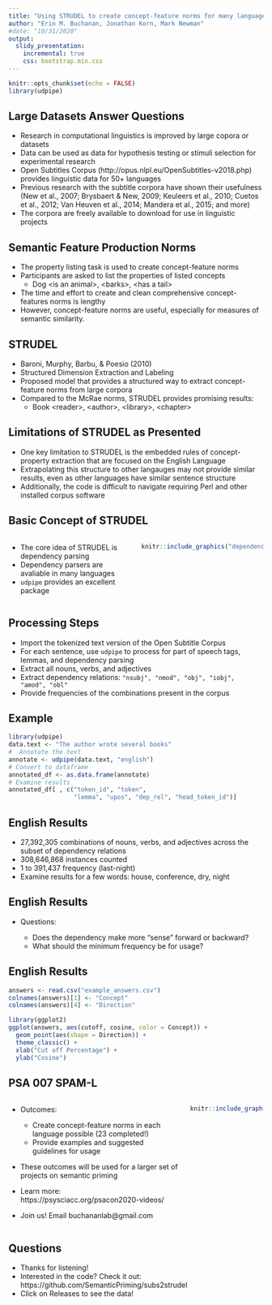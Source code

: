 ```yaml
---
title: "Using STRUDEL to create concept-feature norms for many languages"
author: "Erin M. Buchanan, Jonathan Korn, Mark Newman"
#date: "10/31/2020"
output: 
  slidy_presentation:
    incremental: true
    css: bootstrap.min.css
---
```


```r
knitr::opts_chunk$set(echo = FALSE)
library(udpipe)
```

## Large Datasets Answer Questions

- Research in computational linguistics is improved by large copora or datasets
- Data can be used as data for hypothesis testing or stimuli selection for experimental research
- Open Subtitles Corpus (http://opus.nlpl.eu/OpenSubtitles-v2018.php) provides linguistic data for 50+ languages 
- Previous research with the subtitle corpora have shown their usefulness  (New et al., 2007; Brysbaert & New, 2009; Keuleers et al., 2010; Cuetos et al., 2012; Van Heuven et al., 2014; Mandera et al., 2015; and more)
- The corpora are freely available to download for use in linguistic projects

## Semantic Feature Production Norms

- The property listing task is used to create concept-feature norms 
- Participants are asked to list the properties of listed concepts
  - Dog \<is an animal\>, \<barks\>, \<has a tail\>
- The time and effort to create and clean comprehensive concept-features norms is lengthy
- However, concept-feature norms are useful, especially for measures of semantic similarity. 

## STRUDEL

- Baroni, Murphy, Barbu, & Poesio (2010)
- Structured Dimension Extraction and Labeling
- Proposed model that provides a structured way to extract concept-feature norms from large corpora
- Compared to the McRae norms, STRUDEL provides promising results:
  - Book \<reader\>, \<author\>, \<library\>, \<chapter\>
  
## Limitations of STRUDEL as Presented

- One key limitation to STRUDEL is the embedded rules of concept-property extraction that are focused on the English Language
- Extrapolating this structure to other langauges may not provide similar results, even as other languages have similar sentence structure 
- Additionally, the code is difficult to navigate requiring Perl and other installed corpus software

## Basic Concept of STRUDEL

:::: {.columns}
::: {.column width="50%"}
- The core idea of STRUDEL is dependency parsing
- Dependency parsers are avaliable in many languages
- `udpipe` provides an excellent package
:::
::: {.column width="50%"}
```r
knitr::include_graphics("dependency_example.png")
```
:::
::::

## Processing Steps

- Import the tokenized text version of the Open Subtitle Corpus
- For each sentence, use `udpipe` to process for part of speech tags, lemmas, and dependency parsing 
- Extract all nouns, verbs, and adjectives
- Extract dependency relations:  `"nsubj", "nmod", "obj", "iobj", "amod", "obl"`
- Provide frequencies of the combinations present in the corpus

## Example

```r
library(udpipe)
data.text <- "The author wrote several books"
#  Annotate the text
annotate <- udpipe(data.text, "english") 
# Convert to dataframe
annotated_df <- as.data.frame(annotate) 
# Examine results
annotated_df[ , c("token_id", "token", 
                  "lemma", "upos", "dep_rel", "head_token_id")]
```

## English Results

- 27,392,305 combinations of nouns, verbs, and adjectives across the subset of dependency relations
- 308,646,868 instances counted 
- 1 to 391,437 frequency (last-night)
- Examine results for a few words: house, conference, dry, night

## English Results

- Questions:

  - Does the dependency make more "sense" forward or backward?
  - What should the minimum frequency be for usage? 

## English Results

```r
answers <- read.csv("example_answers.csv")
colnames(answers)[1] <- "Concept"
colnames(answers)[4] <- "Direction"

library(ggplot2)
ggplot(answers, aes(cutoff, cosine, color = Concept)) + 
  geom_point(aes(shape = Direction)) +
  theme_classic() +
  xlab("Cut off Percentage") +
  ylab("Cosine")

```

## PSA 007 SPAM-L

:::: {.columns}
::: {.column width="70%"}
- Outcomes: 

  - Create concept-feature norms in each language possible (23 completed!)
  - Provide examples and suggested guidelines for usage

- These outcomes will be used for a larger set of projects on semantic priming
- Learn more: https://psysciacc.org/psacon2020-videos/ 
- Join us! Email buchananlab\@gmail.com 

:::
::: {.column width="30%"}
```r
knitr::include_graphics("cropped-cropped-psa.png")
```
:::
::::

## Questions

- Thanks for listening!
- Interested in the code? Check it out: https://github.com/SemanticPriming/subs2strudel
- Click on Releases to see the data!